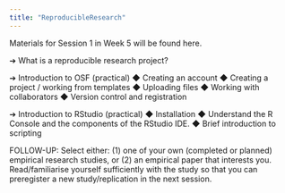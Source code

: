 ```yaml
---
title: "ReproducibleResearch"
---
```


Materials for Session 1 in Week 5 will be found here.

➔	What is a reproducible research project? 

➔	Introduction to OSF (practical)
◆	Creating an account
◆	Creating a project / working from templates
◆	Uploading files
◆	Working with collaborators
◆	Version control and registration  



➔	Introduction to RStudio (practical)
◆	Installation
◆	Understand the R Console and the components of the RStudio IDE. 
◆	Brief introduction to scripting 

FOLLOW-UP: 
Select either: (1) one of your own (completed or planned) empirical research studies, or (2) an empirical paper that interests you. Read/familiarise yourself sufficiently with the study so that you can preregister a new study/replication in the next session.


